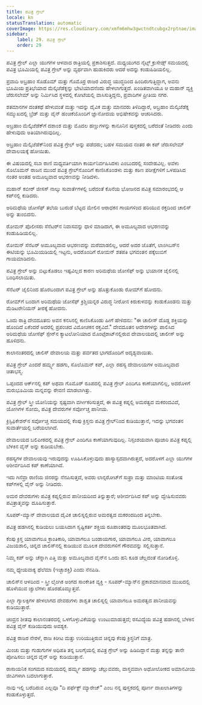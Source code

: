 ```yaml
---
title: ಪವಿತ್ರ ಗ್ರೇಲ್
locale: kn
statusTranslation: automatic
coverImage: https://res.cloudinary.com/xmfm6mhw3gwctndtcubgx2rptnae/image/upload/v1741354419/small_cover_la_gran_rebelion_28716e29d2.webp
sidebar:
    label: 29. ಪವಿತ್ರ ಗ್ರೇಲ್
    order: 29
---
```

ಪವಿತ್ರ ಗ್ರೇಲ್ ಎಲ್ಲಾ ಯುಗಗಳ ಆಳವಾದ ರಾತ್ರಿಯಲ್ಲಿ ಪ್ರಕಾಶಿಸುತ್ತದೆ. ಮಧ್ಯಯುಗದ ನೈಟ್ಸ್ ಕ್ರುಸೇಡ್ಸ್ ಸಮಯದಲ್ಲಿ ಪವಿತ್ರ ಭೂಮಿಯಲ್ಲಿ ಪವಿತ್ರ ಗ್ರೇಲ್ ಅನ್ನು ವ್ಯರ್ಥವಾಗಿ ಹುಡುಕಿದರು ಆದರೆ ಅದನ್ನು ಕಂಡುಹಿಡಿಯಲಿಲ್ಲ.

ಪ್ರವಾದಿ ಅಬ್ರಹಾಂ ಸೊಡೊಮ್ ಮತ್ತು ಗೊಮೊರ್ರ ರಾಜರ ವಿರುದ್ಧ ಯುದ್ಧದಿಂದ ಹಿಂದಿರುಗುತ್ತಿದ್ದಾಗ, ಅವನು ಭೂಮಿಯ ಪ್ರತಿಭೆಯಾದ ಮೆಲ್ಕಿಜೆಡೆಕ್ನನ್ನು ಭೇಟಿಯಾದನೆಂದು ಹೇಳಲಾಗುತ್ತದೆ. ಖಂಡಿತವಾಗಿಯೂ ಆ ಮಹಾನ್ ವ್ಯಕ್ತಿ ಜೆರುಸಲೇಮ್ ಅನ್ನು ನಿರ್ಮಿಸಿದ ಸ್ಥಳದಲ್ಲಿ ಕೋಟೆಯಲ್ಲಿ ವಾಸಿಸುತ್ತಿದ್ದನು, ಪ್ರವಾದಿಗಳ ಪ್ರೀತಿಯ ನಗರ.

ಶತಮಾನಗಳ ದಂತಕಥೆ ಹೇಳುವಂತೆ ಮತ್ತು ಇದನ್ನು ದೈವಿಕ ಮತ್ತು ಮಾನವರು ತಿಳಿದಿದ್ದಾರೆ, ಅಬ್ರಹಾಂ ಮೆಲ್ಕಿಜೆಡೆಕ್ನ ಸಮ್ಮುಖದಲ್ಲಿ ಬ್ರೆಡ್ ಮತ್ತು ವೈನ್ ಹಂಚಿಕೆಯೊಂದಿಗೆ ಜ್ಞಾನೋದಯ ಅಭಿಷೇಕವನ್ನು ಆಚರಿಸಿದರು.

ಅಬ್ರಹಾಂ ಮೆಲ್ಕಿಜೆಡೆಕ್‌ಗೆ ದಶಾಂಶ ಮತ್ತು ಮೊದಲ ಹಣ್ಣುಗಳನ್ನು ಕಾನೂನಿನ ಪುಸ್ತಕದಲ್ಲಿ ಬರೆದಂತೆ ನೀಡಿದರು ಎಂದು ಹೇಳುವುದು ಅತಿಯಾಗಿರುವುದಿಲ್ಲ.

ಅಬ್ರಹಾಂ ಮೆಲ್ಕಿಜೆಡೆಕ್‌ನಿಂದ ಪವಿತ್ರ ಗ್ರೇಲ್ ಅನ್ನು ಪಡೆದರು; ಬಹಳ ಸಮಯದ ನಂತರ ಈ ಕಪ್ ಜೆರುಸಲೇಮ್ ದೇವಾಲಯಕ್ಕೆ ಹೋಯಿತು.

ಈ ವಿಷಯದಲ್ಲಿ ಸಬಾ ರಾಣಿ ಮಧ್ಯವರ್ತಿಯಾಗಿ ಕಾರ್ಯನಿರ್ವಹಿಸಿದಳು ಎಂಬುದರಲ್ಲಿ ಸಂದೇಹವಿಲ್ಲ. ಅವಳು ಸೊಲೊಮನ್ ರಾಜನ ಮುಂದೆ ಪವಿತ್ರ ಗ್ರೇಲ್‌ನೊಂದಿಗೆ ಕಾಣಿಸಿಕೊಂಡಳು ಮತ್ತು ಕಠಿಣ ಪರೀಕ್ಷೆಗಳಿಗೆ ಒಳಪಡಿಸಿದ ನಂತರ ಅಂತಹ ಅಮೂಲ್ಯವಾದ ಆಭರಣವನ್ನು ನೀಡಿದಳು.

ಮಹಾನ್ ಕಬೀರ್ ಜೀಸಸ್ ನಾಲ್ಕು ಸುವಾರ್ತೆಗಳಲ್ಲಿ ಬರೆದಂತೆ ಕೊನೆಯ ಭೋಜನದ ಪವಿತ್ರ ಸಮಾರಂಭದಲ್ಲಿ ಆ ಕಪ್‌ನಲ್ಲಿ ಕುಡಿದರು.

ಅರಿಮಥೆಯ ಜೋಸೆಫ್ ತಲೆಯ ಬುರುಡೆ ಬೆಟ್ಟದ ಮೇಲಿನ ಆರಾಧಕನ ಗಾಯಗಳಿಂದ ಹರಿಯುವ ರಕ್ತದಿಂದ ಚಾಲಿಸ್ ಅನ್ನು ತುಂಬಿದನು.

ರೋಮನ್ ಪೊಲೀಸರು ಸೆನೆಟರ್‌ನ ನಿವಾಸವನ್ನು ಧಾಳಿ ಮಾಡಿದಾಗ, ಈ ಅಮೂಲ್ಯವಾದ ಆಭರಣವನ್ನು ಕಂಡುಹಿಡಿಯಲಿಲ್ಲ.

ರೋಮನ್ ಸೆನೆಟರ್ ಅಮೂಲ್ಯವಾದ ಆಭರಣವನ್ನು ಮರೆಮಾಡಲಿಲ್ಲ, ಆದರೆ ಅದರ ಜೊತೆಗೆ, ಲಾಂಗಿಬಸ್‌ನ ಈಟಿಯನ್ನು ಭೂಮಿಯಡಿಯಲ್ಲಿ ಇಟ್ಟನು, ಅದರೊಂದಿಗೆ ರೋಮನ್ ಶತಪತಿ ಭಗವಂತನ ಪಕ್ಕೆಲುಬಿಗೆ ಗಾಯಮಾಡಿದನು.

ಪವಿತ್ರ ಗ್ರೇಲ್ ಅನ್ನು ಬಿಟ್ಟುಕೊಡಲು ಇಷ್ಟವಿಲ್ಲದ ಕಾರಣ ಅರಿಮಥೆಯ ಜೋಸೆಫ್ ಅನ್ನು ಭಯಾನಕ ಜೈಲಿನಲ್ಲಿ ಬಂಧಿಸಲಾಯಿತು.

ಸೆನೆಟರ್ ಜೈಲಿನಿಂದ ಹೊರಬಂದಾಗ ಪವಿತ್ರ ಗ್ರೇಲ್ ಅನ್ನು ಹೊತ್ತುಕೊಂಡು ರೋಮ್‌ಗೆ ಹೋದನು.

ರೋಮ್‌ಗೆ ಬಂದಾಗ ಅರಿಮಥೆಯ ಜೋಸೆಫ್ ಕ್ರಿಶ್ಚಿಯನ್ನರ ವಿರುದ್ಧ ನೀರೋನ ಕಿರುಕುಳವನ್ನು ಕಂಡುಕೊಂಡನು ಮತ್ತು ಮೆಡಿಟರೇನಿಯನ್ ತೀರಕ್ಕೆ ಹೋದನು.

ಒಂದು ರಾತ್ರಿ ದೇವದೂತನು ಅವನ ಕನಸಿನಲ್ಲಿ ಕಾಣಿಸಿಕೊಂಡು ಹೀಗೆ ಹೇಳಿದನು: "ಈ ಚಾಲೀಸ್ ದೊಡ್ಡ ಶಕ್ತಿಯನ್ನು ಹೊಂದಿದೆ ಏಕೆಂದರೆ ಅದರಲ್ಲಿ ಪ್ರಪಂಚದ ವಿಮೋಚಕನ ರಕ್ತವಿದೆ." ದೇವದೂತನ ಆದೇಶಗಳನ್ನು ಪಾಲಿಸಿದ ಅರಿಮಥೆಯ ಜೋಸೆಫ್ ಸ್ಪೇನ್‌ನ ಕ್ಯಾಟಲೋನಿಯಾದ ಮೊಂಟ್ಸೆರಾಟ್‌ನಲ್ಲಿರುವ ದೇವಾಲಯದಲ್ಲಿ ಚಾಲೀಸ್ ಅನ್ನು ಹೂಳಿದನು.

ಕಾಲಾನಂತರದಲ್ಲಿ ಚಾಲಿಸ್ ದೇವಾಲಯ ಮತ್ತು ಪರ್ವತದ ಭಾಗದೊಂದಿಗೆ ಅದೃಶ್ಯವಾಯಿತು.

ಪವಿತ್ರ ಗ್ರೇಲ್ ಎಂದರೆ ಹರ್ಮ್ಸ್ನ ಹಡಗು, ಸೊಲೊಮನ್ ಕಪ್, ಎಲ್ಲಾ ರಹಸ್ಯ ದೇವಾಲಯಗಳ ಅಮೂಲ್ಯವಾದ ಚಿತಾಭಸ್ಮ.

ಒಪ್ಪಂದದ ಆರ್ಕ್‌ನಲ್ಲಿ ಕಪ್ ಅಥವಾ ಗೊಮೊರ್ ರೂಪದಲ್ಲಿ ಪವಿತ್ರ ಗ್ರೇಲ್ ಎಂದಿಗೂ ಕಾಣೆಯಾಗಲಿಲ್ಲ, ಅದರೊಳಗೆ ಮರುಭೂಮಿಯ ಮನ್ನವನ್ನು ಠೇವಣಿ ಮಾಡಲಾಗಿತ್ತು.

ಪವಿತ್ರ ಗ್ರೇಲ್ ಸ್ತ್ರೀ ಯೋನಿಯನ್ನು ಸ್ಪಷ್ಟವಾಗಿ ವರ್ಗೀಕರಿಸುತ್ತದೆ, ಈ ಪವಿತ್ರ ಕಪ್ನಲ್ಲಿ ಅಮರತ್ವದ ಮಕರಂದವಿದೆ, ಯೋಗಿಗಳ ಸೋಮ, ಪವಿತ್ರ ದೇವರುಗಳ ಸರ್ವೋಚ್ಚ ಪಾನೀಯ.

ಕ್ರಿಸ್ಟಿಫಿಕೇಶನ್‌ನ ಸರ್ವೋಚ್ಚ ಸಮಯದಲ್ಲಿ ಕೆಂಪು ಕ್ರಿಸ್ತನು ಪವಿತ್ರ ಗ್ರೇಲ್‌ನಿಂದ ಕುಡಿಯುತ್ತಾನೆ, ಇದನ್ನು ಭಗವಂತನ ಸುವಾರ್ತೆಯಲ್ಲಿ ಬರೆಯಲಾಗಿದೆ.

ದೇವಾಲಯದ ಬಲಿಪೀಠದಲ್ಲಿ ಪವಿತ್ರ ಗ್ರೇಲ್ ಎಂದಿಗೂ ಕಾಣೆಯಾಗುವುದಿಲ್ಲ. ನಿಸ್ಸಂಶಯವಾಗಿ ಪೂಜಾರಿ ಪವಿತ್ರ ಕಪ್ನಲ್ಲಿ ಬೆಳಕಿನ ವೈನ್ ಅನ್ನು ಕುಡಿಯಬೇಕು.

ರಹಸ್ಯಗಳ ದೇವಾಲಯವು ಇರುವುದನ್ನು ಊಹಿಸಿಕೊಳ್ಳುವುದು ಹಾಸ್ಯಾಸ್ಪದವಾಗಿರುತ್ತದೆ, ಅದರೊಳಗೆ ಎಲ್ಲಾ ಯುಗಗಳ ಆಶೀರ್ವದಿಸಿದ ಕಪ್ ಕಾಣೆಯಾಗಿದೆ.

ಇದು ಗಿನೆವ್ರಾ ರಾಣಿಯ ಜಿನರನ್ನು ನೆನಪಿಸುತ್ತದೆ, ಅವರು ಲಾನ್ಸರೋಟ್‌ಗೆ ಸುಫ್ರಾ ಮತ್ತು ಮಾಂಟಿಯ ಸಂತೋಷ ಕಪ್‌ಗಳಲ್ಲಿ ವೈನ್ ಅನ್ನು ನೀಡಿದರು.

ಅಮರ ದೇವರುಗಳು ಪವಿತ್ರ ಕಪ್ನಲ್ಲಿರುವ ಪಾನೀಯದಿಂದ ತಿನ್ನುತ್ತಾರೆ; ಆಶೀರ್ವದಿಸಿದ ಕಪ್ ಅನ್ನು ದ್ವೇಷಿಸುವವರು ಪವಿತ್ರಾತ್ಮವನ್ನು ದೂಷಿಸುತ್ತಾರೆ.

ಸೂಪರ್-ಮ್ಯಾನ್ ದೇವಾಲಯದ ದೈವಿಕ ಚಾಲಿಸ್ನಲ್ಲಿರುವ ಅಮರತ್ವದ ಮಕರಂದದಿಂದ ತಿನ್ನಬೇಕು.

ಪವಿತ್ರ ಹಡಗಿನಲ್ಲಿ ಕುಡಿಯಲು ಬಯಸಿದಾಗ ಸೃಷ್ಟಿಕರ್ತ ಶಕ್ತಿಯ ರೂಪಾಂತರವು ಮೂಲಭೂತವಾಗಿದೆ.

ಕೆಂಪು ಕ್ರಿಸ್ತ ಯಾವಾಗಲೂ ಕ್ರಾಂತಿಕಾರಿ, ಯಾವಾಗಲೂ ಬಂಡಾಯಗಾರ, ಯಾವಾಗಲೂ ವೀರ, ಯಾವಾಗಲೂ ವಿಜಯಶಾಲಿ, ಚಿನ್ನದ ಚಾಲಿಸ್‌ನಲ್ಲಿ ಕುಡಿಯುವ ಮೂಲಕ ದೇವರುಗಳಿಗೆ ಗೌರವವನ್ನು ಸಲ್ಲಿಸುತ್ತಾನೆ.

ನಿಮ್ಮ ಕಪ್ ಅನ್ನು ಚೆನ್ನಾಗಿ ಎತ್ತಿ ಮತ್ತು ಅಮೂಲ್ಯವಾದ ವೈನ್‌ನ ಒಂದು ಹನಿ ಕೂಡ ಚೆಲ್ಲದಂತೆ ನೋಡಿಕೊಳ್ಳಿ.

ನಮ್ಮ ಧ್ಯೇಯವಾಕ್ಯ ಥೆಲೆಮಾ (ಇಚ್ಛಾಶಕ್ತಿ) ಎಂದು ನೆನಪಿಡಿ.

ಚಾಲಿಸ್‌ನ ಆಳದಿಂದ - ಸ್ತ್ರೀ ಲೈಂಗಿಕ ಅಂಗದ ಸಾಂಕೇತಿಕ ವ್ಯಕ್ತಿ - ಸೂಪರ್-ಮ್ಯಾನ್‌ನ ಪ್ರಕಾಶಮಾನವಾದ ಮುಖದಲ್ಲಿ ಹೊಳೆಯುವ ಜ್ವಾಲೆಗಳು ಹೊರಹೊಮ್ಮುತ್ತವೆ.

ಎಲ್ಲಾ ಗ್ಯಾಲಕ್ಸಿಗಳ ಹೇಳಲಾಗದ ದೇವರುಗಳು ಶಾಶ್ವತ ಚಾಲಿಸ್ನಲ್ಲಿ ಯಾವಾಗಲೂ ಅಮರತ್ವದ ಪಾನೀಯವನ್ನು ಕುಡಿಯುತ್ತಾರೆ.

ಚಂದ್ರನ ಶೀತವು ಕಾಲಾನಂತರದಲ್ಲಿ ಒಳಗೊಳ್ಳುವಿಕೆಯನ್ನು ಉಂಟುಮಾಡುತ್ತದೆ; ರಸವಿದ್ಯೆಯ ಪವಿತ್ರ ಹಡಗಿನಲ್ಲಿ ಬೆಳಕಿನ ಪವಿತ್ರ ವೈನ್ ಕುಡಿಯುವುದು ಅವಶ್ಯಕ.

ಪವಿತ್ರ ರಾಜರ ನೇರಳೆ, ರಾಜ ಕಿರೀಟ ಮತ್ತು ಉರಿಯುತ್ತಿರುವ ಚಿನ್ನವು ಕೆಂಪು ಕ್ರಿಸ್ತನಿಗೆ ಮಾತ್ರ.

ಮಿಂಚು ಮತ್ತು ಗುಡುಗುಗಳ ಅಧಿಪತಿ ತನ್ನ ಬಲಗೈಯಲ್ಲಿ ಪವಿತ್ರ ಗ್ರೇಲ್ ಅನ್ನು ಹಿಡಿದಿದ್ದಾನೆ ಮತ್ತು ತನ್ನನ್ನು ತಾನೇ ಪೋಷಿಸಲು ಚಿನ್ನದ ವೈನ್ ಅನ್ನು ಕುಡಿಯುತ್ತಾನೆ.

ರಾಸಾಯನಿಕ ಸಂಗಮದ ಸಮಯದಲ್ಲಿ ಹರ್ಮ್ಸ್ನ ಹಡಗನ್ನು ಚೆಲ್ಲುವವರು, ವಾಸ್ತವವಾಗಿ ಅಧೋಲೋಕದ ಅಮಾನವೀಯ ಜೀವಿಗಳಾಗಿ ಬದಲಾಗುತ್ತಾರೆ.

ನಾವು ಇಲ್ಲಿ ಬರೆದಿರುವ ಎಲ್ಲವೂ "ದಿ ಪರ್ಫೆಕ್ಟ್ ಮ್ಯಾರೇಜ್" ಎಂಬ ನನ್ನ ಪುಸ್ತಕದಲ್ಲಿ ಪೂರ್ಣ ದಾಖಲಾತಿಗಳನ್ನು ಕಂಡುಕೊಳ್ಳುತ್ತದೆ.

